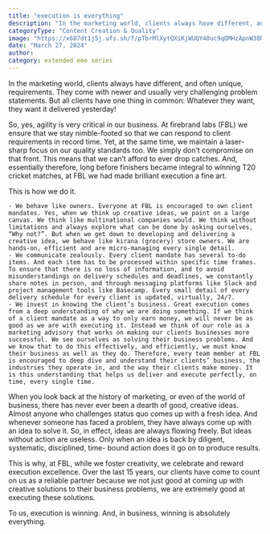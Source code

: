 ```yaml
---
title: "execution is everything"
description: "In the marketing world, clients always have different, and often unique, requirements. They come with newer and usually very challenging problem statements."
categoryType: "Content Creation & Quality"
image: "https://x687dt1j5j.ufs.sh/f/pTbrMlXytQXiKjWUQY40uc9qOMHzApnW38NDejVaClskLmrx"
date: "March 27, 2024"
author:
category: extended emo series
---
```


In the marketing world, clients always have different, and often unique, requirements. They come with newer and usually very challenging problem statements. But all clients have one thing in common: Whatever they want, they want it delivered yesterday!

So, yes, agility is very critical in our business. At firebrand labs (FBL) we ensure that we stay nimble-footed so that we can respond to client requirements in record time. Yet, at the same time, we maintain a laser-sharp focus on our quality standards too. We simply don’t compromise on that front. This means that we can’t afford to ever drop catches. And, essentially therefore, long before finishers became integral to winning T20 cricket matches, at FBL we had made brilliant execution a fine art.

This is how we do it.

    - We behave like owners. Everyone at FBL is encouraged to own client mandates. Yes, when we think up creative ideas, we paint on a large canvas. We think like multinational companies would. We think without limitations and always explore what can be done by asking ourselves, “Why not?”. But when we get down to developing and delivering a creative idea, we behave like kirana (grocery) store owners. We are hands-on, efficient and are micro-managing every single detail.
    - We communicate zealously. Every client mandate has several to-do items. And each item has to be processed within specific time frames. To ensure that there is no loss of information, and to avoid misunderstandings on delivery schedules and deadlines, we constantly share notes in person, and through messaging platforms like Slack and project management tools like Basecamp. Every small detail of every delivery schedule for every client is updated, virtually, 24/7.
    - We invest in knowing the client’s business. Great execution comes from a deep understanding of why we are doing something. If we think of a client mandate as a way to only earn money, we will never be as good as we are with executing it. Instead we think of our role as a marketing advisory that works on making our clients businesses more successful. We see ourselves as solving their business problems. And we know that to do this effectively, and efficiently, we must know their business as well as they do. Therefore, every team member at FBL is encouraged to deep dive and understand their clients’ business, the industries they operate in, and the way their clients make money. It is this understanding that helps us deliver and execute perfectly, on time, every single time.

When you look back at the history of marketing, or even of the world of business, there has never ever been a dearth of good, creative ideas. Almost anyone who challenges status quo comes up with a fresh idea. And whenever someone has faced a problem, they have always come up with an idea to solve it. So, in effect, ideas are always flowing freely. But ideas without action are useless. Only when an idea is back by diligent, systematic, disciplined, time- bound action does it go on to produce results.

This is why, at FBL, while we foster creativity, we celebrate and reward execution excellence. Over the last 15 years, our clients have come to count on us as a reliable partner because we not just good at coming up with creative solutions to their business problems, we are extremely good at executing these solutions.

To us, execution is winning. And, in business, winning is absolutely everything.
